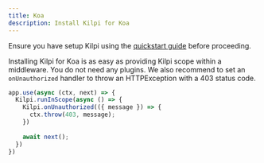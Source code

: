 ```yaml
---
title: Koa
description: Install Kilpi for Koa
---
```


Ensure you have setup Kilpi using the [quickstart guide](/docs/getting-started/quickstart) before proceeding.

Installing Kilpi for Koa is as easy as providing Kilpi scope within a middleware. You do not need any plugins. We also recommend to set an `onUnauthorized` handler to throw an HTTPException with a 403 status code.


```ts
app.use(async (ctx, next) => {
  Kilpi.runInScope(async () => {
    Kilpi.onUnauthorized(({ message }) => {
      ctx.throw(403, message);
    })
    
    await next();
  })
})
```